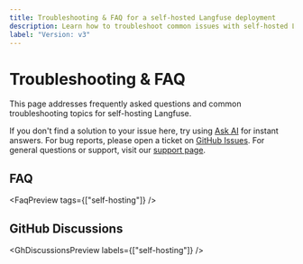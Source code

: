 ```yaml
---
title: Troubleshooting & FAQ for a self-hosted Langfuse deployment
description: Learn how to troubleshoot common issues with self-hosted Langfuse.
label: "Version: v3"
---
```


# Troubleshooting & FAQ

This page addresses frequently asked questions and common troubleshooting topics for self-hosting Langfuse.

If you don't find a solution to your issue here, try using [Ask AI](/docs/ask-ai) for instant answers. For bug reports, please open a ticket on [GitHub Issues](/issues). For general questions or support, visit our [support page](/support).

## FAQ


<FaqPreview tags={["self-hosting"]} />

## GitHub Discussions


<GhDiscussionsPreview labels={["self-hosting"]} />
